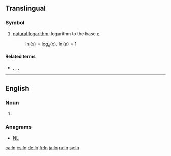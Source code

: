 {{also|LN|ln|l.n.}}

==Translingual==

===Symbol===
{{head|mul|symbol}}

# {{label|mul|mathematics}} [[natural logarithm]]; logarithm to the base [[e#Translingual|e]].
#: <math>\ln(x) = \log_{e}(x)</math>. <math> \ln(e) = 1 </math>

====Related terms====
* {{l|mul|ld}}, {{l|mul|lg}}, {{l|mul|lb}}, {{l|mul|log}}

----

==English==

===Noun===
{{en-noun|?}}

# {{abbreviation of|lane|lang=en}}

===Anagrams===
* [[NL#English|NL]]

[[ca:ln]]
[[cs:ln]]
[[de:ln]]
[[fr:ln]]
[[ja:ln]]
[[ru:ln]]
[[sv:ln]]
